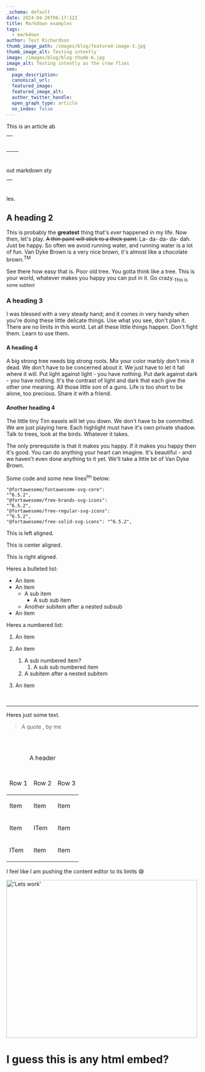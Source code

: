 ```yaml
---
_schema: default
date: 2024-04-26T06:17:12Z
title: Markdown examples
tags:
  - markdown
author: Test Richardson
thumb_image_path: /images/blog/featured-image-3.jpg
thumb_image_alt: Testing intently
image: /images/blog/blog-thumb-6.jpg
image_alt: Testing intently as the crow flies
seo:
  page_description:
  canonical_url:
  featured_image:
  featured_image_alt:
  author_twitter_handle:
  open_graph_type: article
  no_index: false
---
```

This is an article ab

<table><tfoot><tr><th><p></p></th></tr></tfoot></table>

<table><tfoot><tr><th><p></p></th><th><p></p></th></tr></tfoot></table>

out markdown sty

<table><tfoot><tr><th><p></p></th></tr></tfoot></table>

les.

## A heading 2

This is probably the **greatest** thing that's *ever* happened in my life. Now then, let's play. <s>A thin paint will stick to a thick paint.</s> La- da- da- da- dah. Just be happy. So often we avoid running water, and running water is a lot of fun. Van Dyke Brown is a very nice brown, it's almost like a chocolate brown.<sup>TM</sup>

See there how easy that is. Poor old tree. You gotta think like a tree. This is your world, whatever makes you happy you can put in it. Go crazy.<sub>This is some subtext</sub>

### A heading 3

I was blessed with a very steady hand; and it comes in very handy when you're doing these little delicate things. Use what you see, don't plan it. There are no limits in this world. Let all these little things happen. Don't fight them. Learn to use them.

#### A heading 4

A big strong tree needs big strong roots. Mix your color marbly don't mix it dead. We don't have to be concerned about it. We just have to let it fall where it will. Put light against light - you have nothing. Put dark against dark - you have nothing. It's the contrast of light and dark that each give the other one meaning. All those little son of a guns. Life is too short to be alone, too precious. Share it with a friend.

#### Another heading 4

The little tiny Tim easels will let you down. We don't have to be committed. We are just playing here. Each highlight must have it's own private shadow. Talk to trees, look at the birds. Whatever it takes.

The only prerequisite is that it makes you happy. If it makes you happy then it's good. You can do anything your heart can imagine. It's beautiful - and we haven't even done anything to it yet. We'll take a little bit of Van Dyke Brown.

Some code and some new lines<sup>tm</sup> below:

<code>"@fortawesome/fontawesome-svg-core": "^6.5.2",<br />"@fortawesome/free-brands-svg-icons": "^6.5.2",<br />"@fortawesome/free-regular-svg-icons": "^6.5.2",<br />"@fortawesome/free-solid-svg-icons": "^6.5.2",</code>

This is left aligned.

<p class="align-center">This is center aligned.</p>

<p class="align-right">This is right aligned.</p>

Heres a bulleted list:

* An item
* An item
  * A sub item
    * A sub sub item
  * Another subitem after a nested subsub
* An item

Heres a numbered list:

1. An item
2. An item
   1. A sub numbered item?
      1. A sub sub numbered item
   2. A subitem after a nested subitem
3. An item

   &nbsp;

---

Heres just some text.

> A quote , by me

&nbsp;

<table><caption><p>A header</p></caption><thead><tr><td><p>Row 1</p></td><td><p>Row 2</p></td><td><p>Row 3</p></td></tr></thead><tbody><tr><td><p>Item</p></td><td><p>Item</p></td><td><p>Item</p></td></tr><tr><td><p>Item</p></td><td><p>ITem</p></td><td><p>Item</p></td></tr><tr><td><p>ITem</p></td><td><p>Item</p></td><td><p>Item</p></td></tr></tbody></table>

I feel like I am pushing the content editor to its limits 😅

<img src="/images/blog/blog-thumb-2.jpg" alt="'Lets work'" title="An image" height="413" width="500" />

<div class="cms-embed"><h1 class="bg-red-500 text-white">I guess this is any html embed?</h1></div>